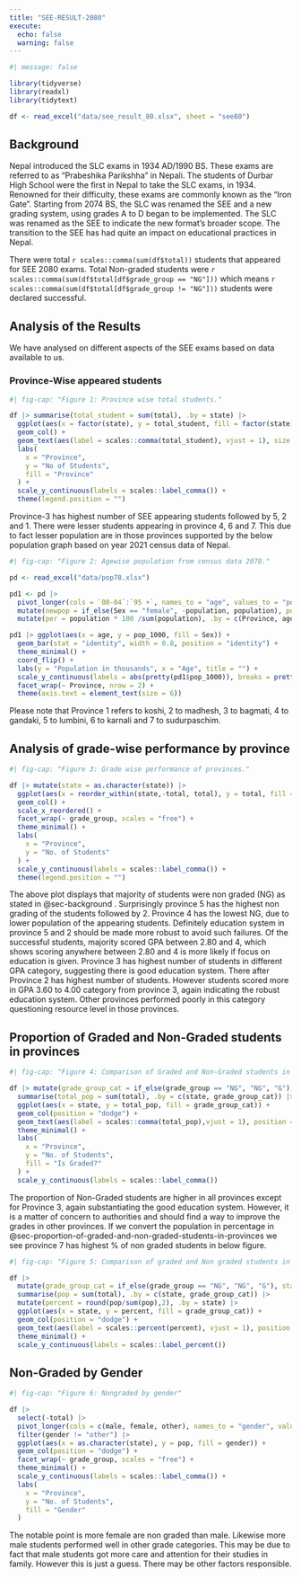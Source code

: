 ```yaml
---
title: "SEE-RESULT-2080"
execute: 
  echo: false
  warning: false
---
```


```r
#| message: false

library(tidyverse)
library(readxl)
library(tidytext)

df <- read_excel("data/see_result_80.xlsx", sheet = "see80")
```

## Background {#sec-background}

Nepal introduced the SLC exams in 1934 AD/1990 BS. These exams are referred to as “Prabeshika Parikshha” in Nepali. The students of Durbar High School were the first in Nepal to take the SLC exams, in 1934. Renowned for their difficulty, these exams are commonly known as the "Iron Gate". Starting from 2074 BS, the SLC was renamed the SEE and a new grading system, using grades A to D began to be implemented. The SLC was renamed as the SEE to indicate the new format's broader scope. The transition to the SEE has had quite an impact on educational practices in Nepal.

There were total `r scales::comma(sum(df$total))` students that appeared for SEE 2080 exams. Total Non-graded students were `r scales::comma(sum(df$total[df$grade_group == "NG"]))` which means `r scales::comma(sum(df$total[df$grade_group != "NG"]))` students were declared successful.

## Analysis of the Results

We have analysed on different aspects of the SEE exams based on data available to us.

### Province-Wise appeared students {#sec-province-wise-appeared-students}

```r
#| fig-cap: "Figure 1: Province wise total students."

df |> summarise(total_student = sum(total), .by = state) |>
  ggplot(aes(x = factor(state), y = total_student, fill = factor(state))) +
  geom_col() +
  geom_text(aes(label = scales::comma(total_student), vjust = 1), size = 5) +
  labs(
    x = "Province",
    y = "No of Students",
    fill = "Province"
  ) +
  scale_y_continuous(labels = scales::label_comma()) +
  theme(legend.position = "")

```

Province-3 has highest number of SEE appearing students followed by 5, 2 and 1. There were lesser students appearing in province 4, 6 and 7. This due to fact lesser population are in those provinces supported by the below population graph based on year 2021 census data of Nepal.

```r
#| fig-cap: "Figure 2: Agewise population from census data 2078."

pd <- read_excel("data/pop78.xlsx")

pd1 <- pd |> 
  pivot_longer(cols = `00-04`:`95 +`, names_to = "age", values_to = "population") |> 
  mutate(newpop = if_else(Sex == "female", -population, population), pop_1000 = newpop/1000, Province = fct(Province, levels = c("koshi", "madhesh", "bagmati", "gandaki", "lumbini", "karnali", "sudurpaschim"))) |> 
  mutate(per = population * 100 /sum(population), .by = c(Province, age,Sex))

pd1 |> ggplot(aes(x = age, y = pop_1000, fill = Sex)) +
  geom_bar(stat = "identity", width = 0.8, position = "identity") +
  theme_minimal() +
  coord_flip() +
  labs(y = "Population in thousands", x = "Age", title = "") +
  scale_y_continuous(labels = abs(pretty(pd1$pop_1000)), breaks = pretty(pd1$pop_1000)) +
  facet_wrap(~ Province, nrow = 2) +
  theme(axis.text = element_text(size = 6))
```

Please note that Province 1 refers to koshi, 2 to madhesh, 3 to bagmati, 4 to gandaki, 5 to lumbini, 6 to karnali and 7 to sudurpaschim.

## Analysis of grade-wise performance by province {#sec-analysis-of-grade-wise-performance-by-province}

```r
#| fig-cap: "Figure 3: Grade wise performance of provinces."

df |> mutate(state = as.character(state)) |>
  ggplot(aes(x = reorder_within(state,-total, total), y = total, fill = state)) +
  geom_col() +
  scale_x_reordered() +
  facet_wrap(~ grade_group, scales = "free") +
  theme_minimal() +
  labs(
    x = "Province",
    y = "No. of Students"
  ) +
  scale_y_continuous(labels = scales::label_comma()) +
  theme(legend.position = "")
```

The above plot displays that majority of students were non graded (NG) as stated in @sec-background . Surprisingly province 5 has the highest non grading of the students followed by 2. Province 4 has the lowest NG, due to lower population of the appearing students. Definitely education system in province 5 and 2 should be made more robust to avoid such failures. Of the successful students, majority scored GPA between 2.80 and 4, which shows scoring anywhere between 2.80 and 4 is more likely if focus on education is given. Province 3 has highest number of students in different GPA category, suggesting there is good education system. There after Province 2 has highest number of students. However students scored more in GPA 3.60 to 4.00 category from province 3, again indicating the robust education system. Other provinces performed poorly in this category questioning resource level in those provinces.

## Proportion of Graded and Non-Graded students in provinces {#sec-proportion-of-graded-and-non-graded-students-in-provinces}

```r
#| fig-cap: "Figure 4: Comparison of Graded and Non-Graded students in provinces."

df |> mutate(grade_group_cat = if_else(grade_group == "NG", "NG", "G"), state = as.character(state),.before = grade_group) |>
  summarise(total_pop = sum(total), .by = c(state, grade_group_cat)) |>
  ggplot(aes(x = state, y = total_pop, fill = grade_group_cat)) +
  geom_col(position = "dodge") +
  geom_text(aes(label = scales::comma(total_pop),vjust = 1), position = position_dodge(width = 1), size = 3) +
  theme_minimal() +
  labs(
    x = "Province",
    y = "No. of Students",
    fill = "Is Graded?"
  ) +
  scale_y_continuous(labels = scales::label_comma())
```

The proportion of Non-Graded students are higher in all provinces except for Province 3, again substantiating the good education system. However, it is a matter of concern to authorities and should find a way to improve the grades in other provinces. If we convert the population in percentage in @sec-proportion-of-graded-and-non-graded-students-in-provinces we see province 7 has highest % of non graded students in below figure.

```r
#| fig-cap: "Figure 5: Comparison of graded and Non graded students in percentages."

df |>
  mutate(grade_group_cat = if_else(grade_group == "NG", "NG", "G"), state = as.character(state),.before = grade_group) |>
  summarise(pop = sum(total), .by = c(state, grade_group_cat)) |>
  mutate(percent = round(pop/sum(pop),2), .by = state) |>
  ggplot(aes(x = state, y = percent, fill = grade_group_cat)) +
  geom_col(position = "dodge") +
  geom_text(aes(label = scales::percent(percent), vjust = 1), position = position_dodge(width = 1), size = 4) +
  theme_minimal() +
  scale_y_continuous(labels = scales::label_percent())
```

## Non-Graded by Gender

```r
#| fig-cap: "Figure 6: Nongraded by gender"

df |>
  select(-total) |>
  pivot_longer(cols = c(male, female, other), names_to = "gender", values_to = "pop") |>
  filter(gender != "other") |>
  ggplot(aes(x = as.character(state), y = pop, fill = gender)) +
  geom_col(position = "dodge") +
  facet_wrap(~ grade_group, scales = "free") +
  theme_minimal() +
  scale_y_continuous(labels = scales::label_comma()) +
  labs(
    x = "Province",
    y = "No. of Students",
    fill = "Gender"
  )


```

The notable point is more female are non graded than male. Likewise more male students performed well in other grade categories. This may be due to fact that male students got more care and attention for their studies in family. However this is just a guess. There may be other factors responsible.


